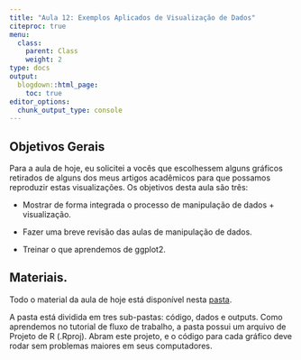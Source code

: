 ```yaml
---
title: "Aula 12: Exemplos Aplicados de Visualização de Dados"
citeproc: true
menu: 
  class:
    parent: Class
    weight: 2
type: docs
output:
  blogdown::html_page:
    toc: true
editor_options: 
  chunk_output_type: console
---
```


## Objetivos Gerais  

Para a aula de hoje, eu solicitei a vocês que escolhessem alguns gráficos retirados de alguns dos meus artigos acadêmicos para que possamos reproduzir estas visualizações. Os objetivos desta aula são três:

- Mostrar de forma integrada o processo de manipulação de dados + visualização.

- Fazer uma breve revisão das aulas de manipulação de dados. 

- Treinar o que aprendemos de ggplot2. 


## Materiais.

Todo o material da aula de hoje está disponível nesta [pasta](../aplicacao_graficos.zip). 

A pasta está dividida em tres sub-pastas: código, dados e outputs. Como aprendemos no tutorial de fluxo de trabalho, a pasta possui um arquivo de  Projeto de R (.Rproj). Abram este projeto, e o código para cada gráfico deve rodar sem problemas maiores em seus computadores. 
